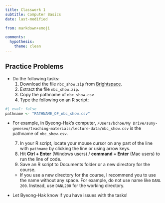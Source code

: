 ```yaml
---
title: Classwork 1
subtitle: Computer Basics
date: last-modified

from: markdown+emoji

comments:
  hypothesis: 
    theme: clean
---
```



## Practice Problems
- Do the following tasks:
  1. Download the file `nbc_show.zip` from [Brightspace](https://mylearning.suny.edu/d2l/home/1234666).
  2. Extract the file `nbc_show.zip`.
  4. Copy the pathname of `nbc_show.csv` 
  5. Type the following on an R script:
  
```r
#| eval: false
pathname <- "PATHNAME_OF_nbc_show.csv"
```

- For example, in Byeong-Hak's computer, `/Users/bchoe/My Drive/suny-geneseo/teaching-materials/lecture-data/nbc_show.csv` is the pathname of `nbc_show.csv`.

  7. In your R script, locate your mouse cursor on any part of the line with `pathname` by clicking the line or using arrow keys.
  8. Hit **Ctrl + Enter** (Windows users) / **command + Enter** (Mac users) to run the line of code.
  6. Save an R script to Documents folder or a new directory for the course.
    - If you use a new directory for the course, I recommend you to use the name without any space. For example, do not use name like `DANL 200`. Instead, use `DANL200` for the working directory.
  
- Let Byeong-Hak know if you have issues with the tasks!
